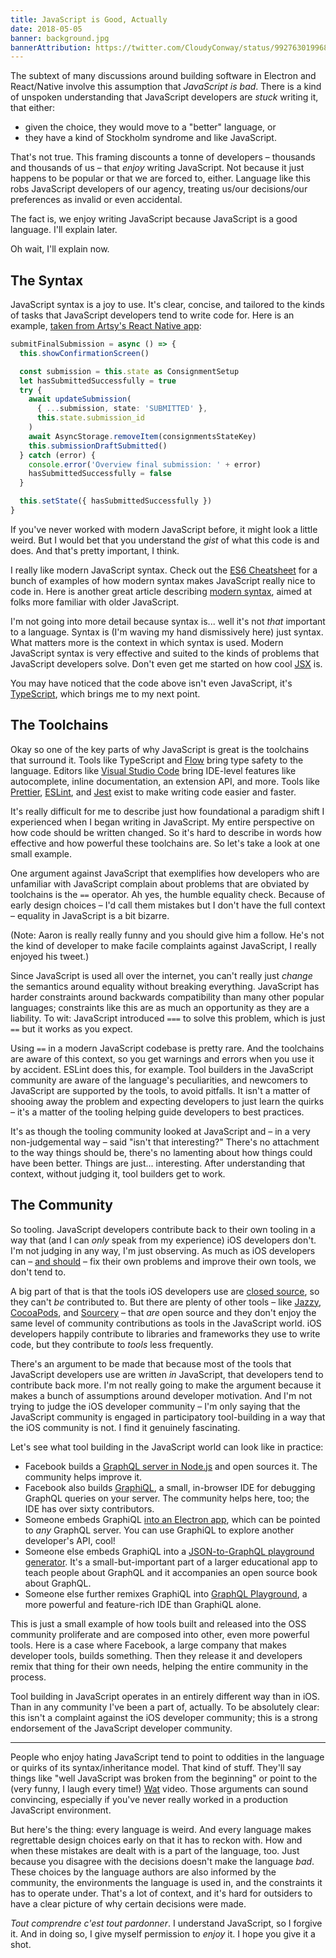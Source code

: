 ```yaml
---
title: JavaScript is Good, Actually
date: 2018-05-05
banner: background.jpg
bannerAttribution: https://twitter.com/CloudyConway/status/992763019968045056
---
```


The subtext of many discussions around building software in Electron and React/Native involve this assumption that _JavaScript is bad_. There is a kind of unspoken understanding that JavaScript developers are _stuck_ writing it, that either:

- given the choice, they would move to a "better" language, or
- they have a kind of Stockholm syndrome and like JavaScript.

That's not true. This framing discounts a tonne of developers – thousands and thousands of us – that _enjoy_ writing JavaScript. Not because it just happens to be popular or that we are forced to, either. Language like this robs JavaScript developers of our agency, treating us/our decisions/our preferences as invalid or even accidental.

The fact is, we enjoy writing JavaScript because JavaScript is a good language. I'll explain later.

Oh wait, I'll explain now.

## The Syntax

JavaScript syntax is a joy to use. It's clear, concise, and tailored to the kinds of tasks that JavaScript developers tend to write code for. Here is an example, [taken from Artsy's React Native app][emission]:

<Wide>

```ts
submitFinalSubmission = async () => {
  this.showConfirmationScreen()

  const submission = this.state as ConsignmentSetup
  let hasSubmittedSuccessfully = true
  try {
    await updateSubmission(
      { ...submission, state: 'SUBMITTED' },
      this.state.submission_id
    )
    await AsyncStorage.removeItem(consignmentsStateKey)
    this.submissionDraftSubmitted()
  } catch (error) {
    console.error('Overview final submission: ' + error)
    hasSubmittedSuccessfully = false
  }

  this.setState({ hasSubmittedSuccessfully })
}
```

</Wide>

If you've never worked with modern JavaScript before, it might look a little weird. But I would bet that you understand the _gist_ of what this code is and does. And that's pretty important, I think.

I really like modern JavaScript syntax. Check out the [ES6 Cheatsheet][cheat] for a bunch of examples of how modern syntax makes JavaScript really nice to code in. Here is another great article describing [modern syntax][modern], aimed at folks more familiar with older JavaScript.

I'm not going into more detail because syntax is... well it's not _that_ important to a language. Syntax is (I'm waving my hand dismissively here) just syntax. What matters more is the context in which syntax is used. Modern JavaScript syntax is very effective and suited to the kinds of problems that JavaScript developers solve. Don't even get me started on how cool [JSX][] is.

You may have noticed that the code above isn't even JavaScript, it's [TypeScript][], which brings me to my next point.

## The Toolchains

Okay so one of the key parts of why JavaScript is great is the toolchains that surround it. Tools like TypeScript and [Flow][] bring type safety to the language. Editors like [Visual Studio Code][code] bring IDE-level features like autocomplete, inline documentation, an extension API, and more. Tools like [Prettier][], [ESLint][], and [Jest][] exist to make writing code easier and faster.

It's really difficult for me to describe just how foundational a paradigm shift I experienced when I began writing in JavaScript. My entire perspective on how code should be written changed. So it's hard to describe in words how effective and how powerful these toolchains are. So let's take a look at one small example.

One argument against JavaScript that exemplifies how developers who are unfamiliar with JavaScript complain about problems that are obviated by toolchains is the `==` operator. Ah yes, the humble equality check. Because of early design choices – I'd call them mistakes but I don't have the full context – equality in JavaScript is a bit bizarre.

<Tweet tweetID="992755305426685952" />

(Note: Aaron is really really funny and you should give him a follow. He's not the kind of developer to make facile complaints against JavaScript, I really enjoyed his tweet.)

Since JavaScript is used all over the internet, you can't really just _change_ the semantics around equality without breaking everything. JavaScript has harder constraints around backwards compatibility than many other popular languages; constraints like this are as much an opportunity as they are a liability. To wit: JavaScript introduced `===` to solve this problem, which is just `==` but it works as you expect.

Using `==` in a modern JavaScript codebase is pretty rare. And the toolchains are aware of this context, so you get warnings and errors when you use it by accident. ESLint does this, for example. Tool builders in the JavaScript community are aware of the language's peculiarities, and newcomers to JavaScript are supported by the tools, to avoid pitfalls. It isn't a matter of shooing away the problem and expecting developers to just learn the quirks – it's a matter of the tooling helping guide developers to best practices.

It's as though the tooling community looked at JavaScript and – in a very non-judgemental way – said "isn't that interesting?" There's no attachment to the way things should be, there's no lamenting about how things could have been better. Things are just... interesting. After understanding that context, without judging it, tool builders get to work.

## The Community

So tooling. JavaScript developers contribute back to their own tooling in a way that (and I can _only_ speak from my experience) iOS developers don't. I'm not judging in any way, I'm just observing. As much as iOS developers can – [and should][jp] – fix their own problems and improve their own tools, we don't tend to.

A big part of that is that the tools iOS developers use are [closed source][xcode], so they can't _be_ contributed to. But there are plenty of other tools – like [Jazzy][], [CocoaPods][], and [Sourcery][] – that _are_ open source and they don't enjoy the same level of community contributions as tools in the JavaScript world. iOS developers happily contribute to libraries and frameworks they use to write code, but they contribute to _tools_ less frequently.

There's an argument to be made that because most of the tools that JavaScript developers use are written _in_ JavaScript, that developers tend to contribute back more. I'm not really going to make the argument because it makes a bunch of assumptions around developer motivation. And I'm not trying to judge the iOS developer community – I'm only saying that the JavaScript community is engaged in participatory tool-building in a way that the iOS community is not. I find it genuinely fascinating.

Let's see what tool building in the JavaScript world can look like in practice:

- Facebook builds a [GraphQL server in Node.js][graphql] and open sources it. The community helps improve it.
- Facebook also builds [GraphiQL][], a small, in-browser IDE for debugging GraphQL queries on your server. The community helps here, too; the IDE has over sixty contributors.
- Someone embeds GraphiQL [into an Electron app][gapp], which can be pointed to _any_ GraphQL server. You can use GraphiQL to explore another developer's API, cool!
- Someone else embeds GraphiQL into a [JSON-to-GraphQL playground generator][gcollege]. It's a small-but-important part of a larger educational app to teach people about GraphQL and it accompanies an open source book about GraphQL.
- Someone else further remixes GraphiQL into [GraphQL Playground][gplayground], a more powerful and feature-rich IDE than GraphiQL alone.

This is just a small example of how tools built and released into the OSS community proliferate and are composed into other, even more powerful tools. Here is a case where Facebook, a large company that makes developer tools, builds something. Then they release it and developers remix that thing for their own needs, helping the entire community in the process.

Tool building in JavaScript operates in an entirely different way than in iOS. Than in any community I've been a part of, actually. To be absolutely clear: this isn't a complaint against the iOS developer community; this is a strong endorsement of the JavaScript developer community.

---

People who enjoy hating JavaScript tend to point to oddities in the language or quirks of its syntax/inheritance model. That kind of stuff. They'll say things like "well JavaScript was broken from the beginning" or point to the (very funny, I laugh every time!) [Wat][] video. Those arguments can sound convincing, especially if you've never really worked in a production JavaScript environment.

But here's the thing: every language is weird. And every language makes regrettable design choices early on that it has to reckon with. How and when these mistakes are dealt with is a part of the language, too. Just because you disagree with the decisions doesn't make the language _bad_. These choices by the language authors are also informed by the community, the environments the language is used in, and the constraints it has to operate under. That's a lot of context, and it's hard for outsiders to have a clear picture of why certain decisions were made.

<Tweet tweetID="991723030702379009" />

_Tout comprendre c'est tout pardonner_. I understand JavaScript, so I forgive it. And in doing so, I give myself permission to _enjoy_ it. I hope you give it a shot.

[wat]: https://www.destroyallsoftware.com/talks/wat
[emission]: https://github.com/artsy/emission/blob/365d34cba3bf96c74c6ae7f2615f37c82c669920/src/lib/Components/Consignments/Screens/Overview.tsx#L135-L150
[typescript]: https://www.typescriptlang.org
[flow]: https://flow.org
[cheat]: https://github.com/DrkSephy/es6-cheatsheet
[code]: https://code.visualstudio.com
[prettier]: https://prettier.io
[eslint]: https://eslint.org
[jest]: https://facebook.github.io/jest/
[jp]: https://www.youtube.com/watch?v=flSMEw_Hxik
[xcode]: http://isxcodeopensourceyet.github.io
[graphiql]: https://github.com/graphql/graphiql
[gapp]: https://github.com/skevy/graphiql-app
[gcollege]: https://www.graphql.college/practice-graphql/
[gplayground]: https://github.com/graphcool/graphql-playground
[jazzy]: https://github.com/realm/jazzy
[cocoapods]: https://github.com/CocoaPods/CocoaPods
[sourcery]: https://github.com/krzysztofzablocki/Sourcery
[graphql]: https://github.com/graphql/graphql-js
[modern]: https://medium.com/the-node-js-collection/modern-javascript-explained-for-dinosaurs-f695e9747b70
[jsx]: https://reactjs.org/docs/introducing-jsx.html
